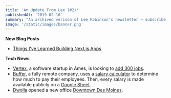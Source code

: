 ```yaml
---
title: 'An Update From Lee (#2)'
publishedAt: '2019-02-16'
summary: "An archived verison of Lee Robinson's newsletter – subscribe to get early access."
image: '/static/images/banner.png'
---
```


**New Blog Posts**

- [Things I've Learned Building Next.js Apps](/blog/things-ive-learned-building-nextjs-apps/)

**Tech News**

- [Vertex](https://www.vertexvis.com/), a software startup in Ames, is looking to [add 300 jobs](https://www.kcci.com/article/ames-software-startup-could-bring-in-300-high-paying-jobs/26333628).
- [Buffer](https://buffer.com/), a fully remote company, uses a [salary calculator](https://buffer.com/salary/software-engineer/average)
  to determine how much to pay their employees. Then, every salary is made available publicly on a
  [Google Sheet](https://docs.google.com/spreadsheets/d/1l3bXAv8JE5RB9siMq36-Ogngks2MT6yQ5gt8YXhUyAg/edit).
- [Dwolla](https://www.dwolla.com/) opened a new office [Downtown Des Moines](https://www.dwolla.com/updates/welcome-to-909/).
